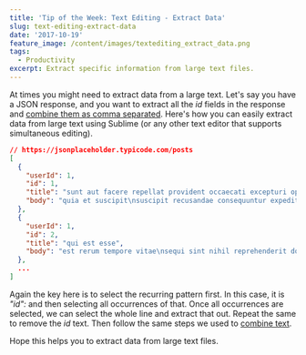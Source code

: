 ```yaml
---
title: 'Tip of the Week: Text Editing - Extract Data'
slug: text-editing-extract-data
date: '2017-10-19'
feature_image: /content/images/textediting_extract_data.png
tags:
  - Productivity
excerpt: Extract specific information from large text files.
---
```

At times you might need to extract data from a large text. Let's say you have a JSON response, and you want to extract all the _id_ fields in the response and [combine them as comma separated](/blog/text-editing-split-or-combine-multiple-lines/). Here's how you can easily extract data from large text using Sublime (or any other text editor that supports simultaneous editing).

```json
// https://jsonplaceholder.typicode.com/posts
[
  {
    "userId": 1,
    "id": 1,
    "title": "sunt aut facere repellat provident occaecati excepturi optio reprehenderit",
    "body": "quia et suscipit\nsuscipit recusandae consequuntur expedita et cum\nreprehenderit molestiae ut ut quas totam\nnostrum rerum est autem sunt rem eveniet architecto"
  },
  {
    "userId": 1,
    "id": 2,
    "title": "qui est esse",
    "body": "est rerum tempore vitae\nsequi sint nihil reprehenderit dolor beatae ea dolores neque\nfugiat blanditiis voluptate porro vel nihil molestiae ut reiciendis\nqui aperiam non debitis possimus qui neque nisi nulla"
  },
  ...
]

```

Again the key here is to select the recurring pattern first. In this case, it is _"id":_ and then selecting all occurrences of that. Once all occurrences are selected, we can select the whole line and extract that out. Repeat the same to remove the _id_ text. Then follow the same steps we used to [combine text](/blog/text-editing-split-or-combine-multiple-lines/).

<EmbedCard src="https://www.youtube.com/embed/ouKm7Wkldp0" />

Hope this helps you to extract data from large text files.
